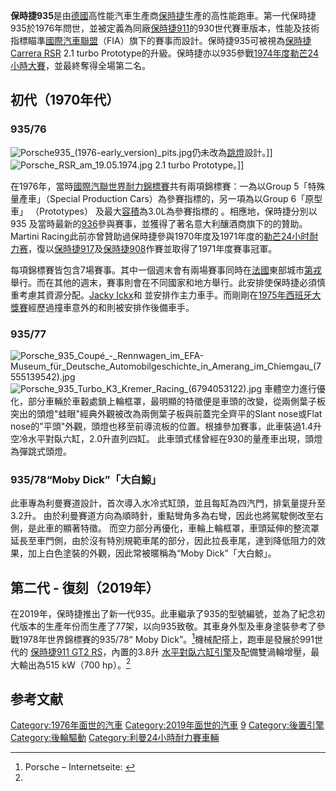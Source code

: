 {{Multiple issues|
{{expand language|1=en|time=2020-09-11T11:13:02+08:00}}
{{Onesource|time=2020-09-11T03:28:00+00:00}}
}}
{{Infobox automobile
| name = Porsche 935<br/>保時捷935
| image = File:Porsche 935 78 Moby Dick Martini Racing No. 43 (Porsche Rennsport Reunion IV).jpg
| caption = 攝於2011年，一架保存完好的保時捷935/78「大白鯨（"Moby Dick"）」。
| manufacturer = [[保時捷|保時捷]]
| production = 1976–1981
| assembly = {{flag|West Germany}}[[斯圖加特|斯圖加特]]-{{tsl|en|Zuffenhausen|祖芬豪森}}廠房
| predecessor = [[保時捷Carrera_RSR|保時捷Carrera RSR]]（1974）
| successor = [[保時捷959|保時捷961]]
| class = {{tsl|en|Group 5 (racing)||Group 5 Special Production}}
| body_style = 2門[[轎跑車|Coupé]]
| layout = [[後置後驅|後置引擎後輪驅動]]
| engine = 3.0–3.3 L ''Type 935''[[渦輪增壓|雙渦輪增壓]][[直列六缸發動機|直列六缸引擎]]
| transmission = 四前速[[手動變速|手動變速]] 無[[差速器|差速器]]
| wheelbase = 
{{unbulleted list
  | {{convert|2271|mm|in|1|abbr=on}}
  | {{convert|2279|mm|in|1|abbr=on}} （935/78）
  }}
| length = {{unbulleted list
  | {{convert|4820|mm|in|1|abbr=on}}
  | {{convert|4890|mm|in|1|abbr=on}} （935/78）
  }}
| width = {{unbulleted list
  | {{convert|1985|mm|in|1|abbr=on}}
  | {{convert|1990|mm|in|1|abbr=on}}（935/78）
  }}
| height = {{unbulleted list
  | {{convert|1150|mm|in|1|abbr=on}}
  | {{convert|1200|mm|in|1|abbr=on}} （935/78）
  }}
| weight = {{convert|970|kg|lb|0|abbr=on}} minimum required by rules
| related = {{unbulleted list
  | <!-- 页面不存在 -->[[保時捷934|保時捷934]]
  | <!-- 页面不存在 -->[[保時捷930|保時捷930]]
  }}
| designer = {{tsl|en|Norbert Singer||Norbert Singer}}
}}

{{Infobox automobile
| name = Porsche 935（2019）<br/>保時捷935（2019）
| image = File:Rennsport Reunion VI (30205038907).jpg
| caption = 保時捷935（2019）是基於991世代的[[保時捷911_GT2|保時捷911 GT2]]平台上再進行強化設計的產物。
| manufacturer = [[保時捷|保時捷]]
| production = 2019
| assembly = {{GER}} [[斯圖加特|斯圖加特]]
| predecessor =
| successor = 
| class = [[超級跑車|超級跑車]]
| body_style    = 2門[[轎跑車|Coupé]]
| layout        =[[後置後驅|後置引擎後輪驅動]]
| engine        = 3.8 L [[水冷|液冷]]式[[渦輪增壓|雙渦輪增壓]][[水平對臥六缸引擎|水平對臥六缸引擎]]
| transmission  = 7 前速[[雙離合變速箱|PDK]]
| powerout      = {{convert|700|PS|kW hp|0|abbr=on}}
| wheelbase = {{unbulleted list
  | <!--{{convert| |mm|in|1|abbr=on}}-->
  | <!--{{convert| |mm|in|1|abbr=on}}-->
  }}
| length = {{unbulleted list
  | <!--{{convert| |mm|in|1|abbr=on}}-->
  | <!--{{convert| |mm|in|1|abbr=on}}-->
  }}
| width = {{unbulleted list
  | <!--{{convert| |mm|in|1|abbr=on}}-->
  | <!--{{convert| |mm|in|1|abbr=on}}-->
  }}
| height = {{unbulleted list
  | <!--{{convert| |mm|in|1|abbr=on}}-->
  | <!--{{convert| |mm|in|1|abbr=on}} -->
  }}
| weight = <!--{{convert| |kg|lb|0|abbr=on}}-->
| related = {{unbulleted list
|[[保時捷911_GT2|保時捷911 GT2 RS]]
  }}
| designer =
}}

'''保時捷935'''是由[[德國|德國]]高性能汽車生產商[[保時捷|保時捷]]生產的高性能跑車。第一代保時捷935於1976年問世，並被定義為同廠[[保時捷911|保時捷911]]的930世代賽車版本，性能及技術指標瞄準[[國際汽車聯盟|國際汽車聯盟]]（FIA）旗下的{{tsl|en|Group 5||Group 5}}賽事而設計。保時捷935可被視為[[保時捷_Carrera_RSR|保時捷 Carrera RSR]] 2.1 turbo Prototype的升級。保時捷亦以935參戰[[勒芒24小时耐力赛|1974年度勒芒24小時大賽]]，並最終奪得全場第二名。

==初代（1970年代）==
=== 935/76 ===
[[File:Porsche935_(1976-early_version)_pits.jpg|thumb]]仍未改為[[跳燈|跳燈]]設計。]]
[[File:Porsche_RSR_am_19.05.1974.jpg|thumb]] 2.1 turbo Prototype。]]

在1976年，當時[[國際汽聯世界耐力錦標賽|國際汽聯世界耐力錦標賽]]共有兩項錦標賽：一為以Group 5「特殊量產車」（Special Production Cars）為參賽指標的{{tsl|en|1976 World Championship for Makes season||1976 FIA World Championship for Makes}}，另一項為以Group 6「原型車」 （Prototypes） 及最大[[容積|容積]]為3.0L為參賽指標的 {{tsl|en|1976 World Sportscar Championship season||1976 World Sportscar Championship season}}。相應地，保時捷分別以 935 及當時最新的[[保時捷936|936]]參與賽事，並獲得了著名意大利釀酒商{{tsl|en|Martini & Rossi|Martini & Rossi}}旗下的{{tsl|en|Martini Racing|Martini Racing}}的贊助。Martini Racing此前亦曾贊助過保時捷參與1970年度及1971年度的[[勒芒24小时耐力赛|勒芒24小时耐力赛]]，復以[[保時捷917|保時捷917]]及[[保時捷908|保時捷908]]作賽並取得了1971年度賽事冠軍。

每項錦標賽皆包含7場賽事。其中一個週末會有兩場賽事同時在[[法國|法國]]東部城市[[第戎|第戎]]舉行。而在其他的週末，賽事則會在不同國家和地方舉行。此安排使保時捷必須慎重考慮其資源分配。[[傑基·埃克斯|Jacky Ickx]]和 {{tsl|en|Jochen Mass||Jochen Mass}}並安排作主力車手。而剛剛在[[西班牙大獎賽|1975年西班牙大獎賽]]經歷過撞車意外的{{tsl|en|Rolf Stommelen||Rolf Stommelen}}和{{tsl|en|Manfred Schurti||Manfred Schurti}}則被安排作後備車手。

=== 935/77 ===
[[File:Porsche_935_Coupé_-_Rennwagen_im_EFA-Museum_für_Deutsche_Automobilgeschichte_in_Amerang_im_Chiemgau_(7555139542).jpg|thumb]]
[[File:Porsche_935_Turbo_K3_Kremer_Racing_(6794053122).jpg|thumb]]
車體空力進行優化，部分車輛於車轂處鎖上輪框罩，最明顯的特徵便是車頭的改變，從兩側葉子板突出的頭燈"蛙眼"經典外觀被改為兩側葉子板與前蓋完全齊平的Slant nose或Flat nose的"平頭"外觀，頭燈也移至前導流板的位置。根據參加賽事，此車裝過1.4升空冷水平對臥六缸，2.0升直列四缸。
此車頭式樣曾經在930的量產車出現，頭燈為彈跳式頭燈。

=== 935/78“Moby Dick”「大白鯨」 ===
{{multiple image
| align = right
| direction = vertical
| width = 200
|image1= Porsche 935 Moby Dick rl.jpg
|image2= Porsche 935-78-pjt.jpg
|footer= Porsche 935/78 "Moby Dick" on static display
}}
此車專為利曼賽道設計，首次導入水冷式缸頭，並且每缸為四汽門，排氣量提升至3.2升。
由於利曼賽道方向為順時針，重點彎角多為右彎，因此也將駕駛側改至右側，是此車的顯著特徵。
而空力部分再優化，車輪上輪框罩，車頭延伸的整流罩延長至車門側，由於沒有特別規範車尾的部分，因此拉長車尾，達到降低阻力的效果，加上白色塗裝的外觀，因此常被暱稱為“Moby Dick”「大白鯨」。

==第二代 - 復刻（2019年）==
在2019年，保時捷推出了新一代935。此車繼承了935的型號編號，並為了紀念初代版本的生產年份而生產了77架，以向935致敬。其車身外型及車身塗裝參考了參戰1978年世界錦標賽的935/78“ Moby Dick”。<ref name="935_2018">Porsche – Internetseite: {{Internetquelle|url=https://www.porsche.com/specials/de/germany/mission-report/mission-report-highlight-porsche935/|titel=Der neue Porsche 935|werk=www.porsche.com|abruf=2020-05-13}}</ref>機械配搭上，跑車是發展於991世代的<!-- 页面不存在 -->[[保時捷911_GT2|保時捷911 GT2 RS]]，內置的3.8升<!-- 页面不存在 -->[[水平對臥六缸引擎|水平對臥六缸引擎]]及配備雙渦輪增壓，最大輸出為515 kW（700 hp）。<ref name="935_2018" />

== 参考文献 ==
{{reflist|2}}

{{Porsche}}
[[Category:1976年面世的汽車|Category:1976年面世的汽車]]
[[Category:2019年面世的汽車|Category:2019年面世的汽車]]
[[Category:保時捷車款|9]]
[[Category:後置引擎|Category:後置引擎]]
[[Category:後輪驅動|Category:後輪驅動]]
[[Category:利曼24小時耐力賽車輛|Category:利曼24小時耐力賽車輛]]